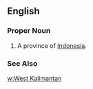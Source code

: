 ==English==
===Proper Noun===
{{en-proper noun}}
#A province of [[Indonesia]].
===See Also===
[[w:West Kalimantan]]